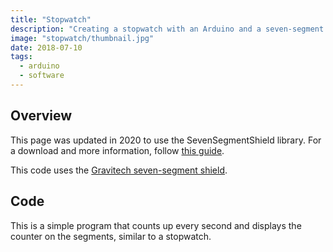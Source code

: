 ```yaml
---
title: "Stopwatch"
description: "Creating a stopwatch with an Arduino and a seven-segment shield"
image: "stopwatch/thumbnail.jpg"
date: 2018-07-10
tags:
  - arduino
  - software
---
```



## Overview

This page was updated in 2020 to use the SevenSegmentShield library. For a download and more information, follow [this guide](/articles/7-segment-shield).

This code uses the [Gravitech seven-segment shield](https://www.gravitech.us/7segmentshield.html).

## Code

This is a simple program that counts up every second and displays the counter on the segments, similar to a stopwatch.

<CodeFile src="code/Stopwatch.ino" />
